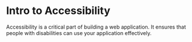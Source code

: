 # Intro to Accessibility

Accessibility is a critical part of building a web application. It ensures that people with disabilities can use your application effectively.
